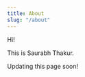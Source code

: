---
title: About
slug: "/about"
---

Hi!

This is Saurabh Thakur.

Updating this page soon!

